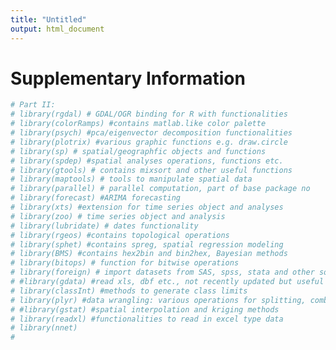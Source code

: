 ```yaml
---
title: "Untitled"
output: html_document
---
```


# Supplementary Information

```r

# Part II:
# library(rgdal) # GDAL/OGR binding for R with functionalities
# library(colorRamps) #contains matlab.like color palette
# library(psych) #pca/eigenvector decomposition functionalities
# library(plotrix) #various graphic functions e.g. draw.circle
# library(sp) # spatial/geographfic objects and functions
# library(spdep) #spatial analyses operations, functions etc.
# library(gtools) # contains mixsort and other useful functions
# library(maptools) # tools to manipulate spatial data
# library(parallel) # parallel computation, part of base package no
# library(forecast) #ARIMA forecasting
# library(xts) #extension for time series object and analyses
# library(zoo) # time series object and analysis
# library(lubridate) # dates functionality
# library(rgeos) #contains topological operations
# library(sphet) #contains spreg, spatial regression modeling
# library(BMS) #contains hex2bin and bin2hex, Bayesian methods
# library(bitops) # function for bitwise operations
# library(foreign) # import datasets from SAS, spss, stata and other sources
# #library(gdata) #read xls, dbf etc., not recently updated but useful
# library(classInt) #methods to generate class limits
# library(plyr) #data wrangling: various operations for splitting, combining data
# #library(gstat) #spatial interpolation and kriging methods
# library(readxl) #functionalities to read in excel type data
# library(nnet)
# 
```

